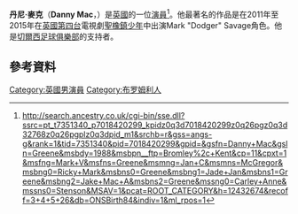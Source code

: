 {{Orphan|time=2016-12-22T13:24:13+00:00}}

{{Infobox person
| image  = [[File:Danny_Mac_2.jpg|200px]]
| birth_date = {{birth date and age|1988|02|26|df=y}}<ref name="biography">{{cite web|url=http://www.heatworld.com/Celeb-AZ/Danny-Mac/|title=Danny Mac Biography|work=Heat|accessdate=20 August 2013|archive-date=2013-10-29|archive-url=https://web.archive.org/web/20131029203938/http://www.heatworld.com/Celeb-AZ/Danny-Mac/|dead-url=no}}</ref>
| birth_place = 英格蘭[[倫敦|倫敦]][[布羅姆利|布羅姆利]]
| occupation = [[演員|演員]]
|partner = [[Carley_Stenson|Carley Stenson]] (2011–現在)
| spouse = 
| yearsactive = 2004–現在
| television = ''[[聖橡鎮少年|聖橡鎮少年]]'' (2011–15)
| website = 
}}
'''丹尼·麥克'''（'''Danny Mac'''，{{bd|1988年|2月26日}}）是[[英國|英國]]的一位[[演員|演員]]<ref>http://search.ancestry.co.uk/cgi-bin/sse.dll?ssrc=pt_t7351340_p7018420299_kpidz0q3d7018420299z0q26pgz0q3d32768z0q26pgplz0q3dpid_m1&srchb=r&gss=angs-g&rank=1&tid=7351340&pid=7018420299&gpid=&gsfn=Danny+Mac&gsln=Greene&msbdy=1988&msbpn__ftp=Bromley%2c+Kent&cp=11&cpxt=1&msfng=Mark+V&msfns=Greene&msmng=Jan+C&msmns=McGregor&msbng0=Ricky+Mark&msbns0=Greene&msbng1=Jade+Jan&msbns1=Greene&msbng2=Jake+Mac+A&msbns2=Greene&mssng0=Carley+Anne&mssns0=Stenson&MSAV=1&pcat=ROOT_CATEGORY&h=12432674&recoff=3+4+5+26&db=ONSBirth84&indiv=1&ml_rpos=1</ref>。他最著名的作品是在2011年至2015年在[[英國第四台|英國第四台]]電視劇[[聖橡鎮少年|聖橡鎮少年]]中出演Mark "Dodger" Savage角色。他是[[切爾西足球俱樂部|切爾西足球俱樂部]]的支持者。

==參考資料==
{{reflist}}

{{DEFAULTSORT:Mac, Danny}}
[[Category:英國男演員|Category:英國男演員]]
[[Category:布罗姆利人|Category:布罗姆利人]]